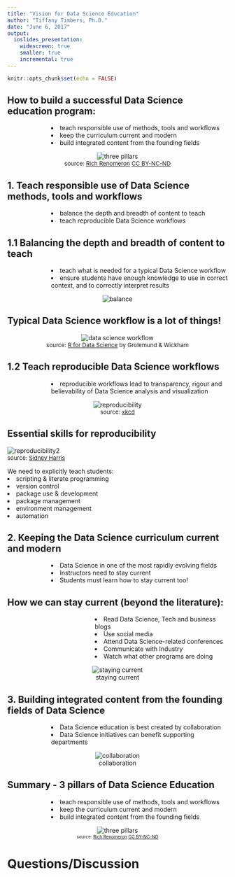 ```yaml
---
title: "Vision for Data Science Education"
author: "Tiffany Timbers, Ph.D."
date: "June 6, 2017"
output:
  ioslides_presentation:
    widescreen: true
    smaller: true
    incremental: true
---
```


```r
knitr::opts_chunk$set(echo = FALSE)
```

## How to build a successful Data Science education program: 
<li style="margin-left: 100px;">teach responsible use of methods, tools and workflows</li>
<li style="margin-left: 100px;">keep the curriculum current and modern</li>
<li style="margin-left: 100px;">build integrated content from the founding fields</li>

<p>
<center>
![three pillars](imgs/3_pillars.jpg)</br>
<font size="-1">source: [Rich Renomeron](https://flic.kr/p/k4Cwwx) [CC BY-NC-ND](https://creativecommons.org/licenses/by-nc-nd/2.0/)</font>
</center>

## 1. Teach responsible use of Data Science methods, tools and workflows

<li style="margin-left: 100px;">balance the depth and breadth of content to teach</li>
<li style="margin-left: 100px;">teach reproducible Data Science workflows</li>

## 1.1 Balancing the depth and breadth of content to teach

<li style="margin-left: 100px;">teach what is needed for a typical Data Science workflow</li>
<li style="margin-left: 100px;">ensure students have enough knowledge to use in correct context, and to correctly interpret results</li>

<p>
<center>
![balance](imgs/teeter-totter.png)</br>
</center>

## Typical Data Science workflow is a lot of things!

<p>
<center>
![data science workflow](imgs/data-science.png)</br>
<font size="-1">source: [R for Data Science](http://r4ds.had.co.nz/introduction.html) by Grolemund & Wickham</font>
</center>

## 1.2 Teach reproducible Data Science workflows

<li style="margin-left: 100px;">reproducible workflows lead to transparency, rigour and believability of Data Science analysis and visualization</li>

<p>
<center>
![reproducibility](imgs/xkcd_repro.png)</br>
<font size="-1">source: [xkcd](https://xkcd.com/)</font>
</center>

## Essential skills for reproducibility

<div class="columns-2">
![reproducibility2](imgs/miracle.gif)</br>
<font size="-1">source: [Sidney Harris](http://www.sciencecartoonsplus.com/pages/gallery.php/)</font>

We need to explicitly teach students:
<li>scripting & literate programming</li>
<li>version control</li>
<li>package use & development</li>
<li>package management</li>
<li>environment management</li>
<li>automation</li>
</div>




## 2. Keeping the Data Science curriculum current and modern

<li style="margin-left: 100px;">Data Science in one of the most rapidly evolving fields</li>
<li style="margin-left: 100px;">Instructors need to stay current</li>
<li style="margin-left: 100px;">Students must learn how to stay current too!</li>

## How we can stay current (beyond the literature):
<li style="margin-left: 200px;">Read Data Science, Tech and business blogs</li>
<li style="margin-left: 200px;">Use social media</li>
<li style="margin-left: 200px;">Attend Data Science-related conferences</li>
<li style="margin-left: 200px;">Communicate with Industry</li>
<li style="margin-left: 200px;">Watch what other programs are doing</li>

<p>
<center>
![staying current](imgs/stay_current.png)
</center>


## 3. Building integrated content from the founding fields of Data Science

<li style="margin-left: 100px;">Data Science education is best created by collaboration</li>
<li style="margin-left: 100px;">Data Science initiatives can benefit supporting departments</li>

<p>
<center>
![collaboration](imgs/collab.jpg)
</center>


## Summary - 3 pillars of Data Science Education

<li style="margin-left: 100px;">teach responsible use of methods, tools and workflows</li>
<li style="margin-left: 100px;">keep the curriculum current and modern</li>
<li style="margin-left: 100px;">build integrated content from the founding fields</li>

<p>
<center>
![three pillars](imgs/3_pillars.jpg)</br>
<font size="-2">source: [Rich Renomeron](https://flic.kr/p/k4Cwwx) [CC BY-NC-ND](https://creativecommons.org/licenses/by-nc-nd/2.0/)</font>
</center>


# Questions/Discussion